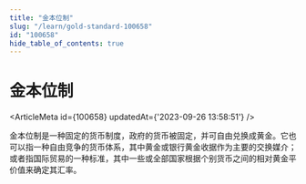 ```yaml
---
title: "金本位制"
slug: "/learn/gold-standard-100658"
id: "100658"
hide_table_of_contents: true
---
```



# 金本位制

<ArticleMeta id={100658} updatedAt={'2023-09-26 13:58:51'} />
<div className='border-solid border-b border-t-0 my-4 border-[var(--ifm-color-gray-300)]' />

金本位制是一种固定的货币制度，政府的货币被固定，并可自由兑换成黄金。它也可以指一种自由竞争的货币体系，其中黄金或银行黄金收据作为主要的交换媒介；或者指国际贸易的一种标准，其中一些或全部国家根据个别货币之间的相对黄金平价值来确定其汇率。
